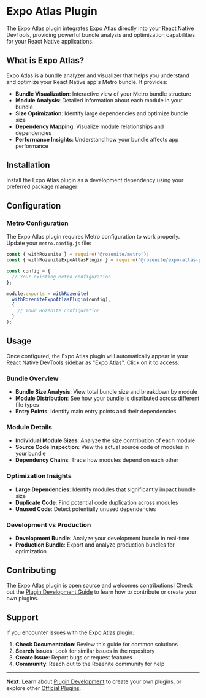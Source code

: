 
# Expo Atlas Plugin

The Expo Atlas plugin integrates [Expo Atlas](https://github.com/expo/expo-atlas) directly into your React Native DevTools, providing powerful bundle analysis and optimization capabilities for your React Native applications.

## What is Expo Atlas?

Expo Atlas is a bundle analyzer and visualizer that helps you understand and optimize your React Native app's Metro bundle. It provides:

- **Bundle Visualization**: Interactive view of your Metro bundle structure
- **Module Analysis**: Detailed information about each module in your bundle
- **Size Optimization**: Identify large dependencies and optimize bundle size
- **Dependency Mapping**: Visualize module relationships and dependencies
- **Performance Insights**: Understand how your bundle affects app performance

## Installation

Install the Expo Atlas plugin as a development dependency using your preferred package manager:

<PackageManagerTabs command="npm install --save-dev @rozenite/expo-atlas-plugin" />

## Configuration

### Metro Configuration

The Expo Atlas plugin requires Metro configuration to work properly. Update your `metro.config.js` file:

```javascript title="metro.config.js"
const { withRozenite } = require('@rozenite/metro');
const { withRozeniteExpoAtlasPlugin } = require('@rozenite/expo-atlas-plugin');

const config = {
  // Your existing Metro configuration
};

module.exports = withRozenite(
  withRozeniteExpoAtlasPlugin(config),
  {
    // Your Rozenite configuration
  }
);
```

## Usage

Once configured, the Expo Atlas plugin will automatically appear in your React Native DevTools sidebar as "Expo Atlas". Click on it to access:

### Bundle Overview

- **Bundle Size Analysis**: View total bundle size and breakdown by module
- **Module Distribution**: See how your bundle is distributed across different file types
- **Entry Points**: Identify main entry points and their dependencies

### Module Details

- **Individual Module Sizes**: Analyze the size contribution of each module
- **Source Code Inspection**: View the actual source code of modules in your bundle
- **Dependency Chains**: Trace how modules depend on each other

### Optimization Insights

- **Large Dependencies**: Identify modules that significantly impact bundle size
- **Duplicate Code**: Find potential code duplication across modules
- **Unused Code**: Detect potentially unused dependencies

### Development vs Production

- **Development Bundle**: Analyze your development bundle in real-time
- **Production Bundle**: Export and analyze production bundles for optimization

## Contributing

The Expo Atlas plugin is open source and welcomes contributions! Check out the [Plugin Development Guide](./plugin-development.md) to learn how to contribute or create your own plugins.

## Support

If you encounter issues with the Expo Atlas plugin:

1. **Check Documentation**: Review this guide for common solutions
2. **Search Issues**: Look for similar issues in the repository
3. **Create Issue**: Report bugs or request features
4. **Community**: Reach out to the Rozenite community for help

---

**Next**: Learn about [Plugin Development](../plugin-development/plugin-development.md) to create your own plugins, or explore other [Official Plugins](./overview.md). 